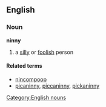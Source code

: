 ==English==
===Noun===
[[Category:English nouns]]
'''ninny'''
#a [[silly]] or [[foolish]] person

====Related terms====
*[[nincompoop]]
*[[picaninny]], [[piccaninny]], [[pickaninny]]
